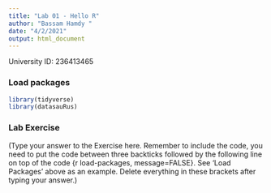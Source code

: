 ```yaml
---
title: "Lab 01 - Hello R"
author: "Bassam Hamdy "
date: "4/2/2021"
output: html_document
---
```


University ID: 236413465

### Load packages

```r
library(tidyverse) 
library(datasauRus)
```


### Lab Exercise

(Type your answer to the Exercise here. Remember to include the code, you need to put the code between three backticks followed by the following line on top of the code {r load-packages, message=FALSE}. See 'Load Packages' above as an example. Delete everything in these brackets after typing your answer.)